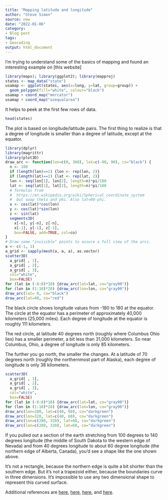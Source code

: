 ```yaml
---
title: "Mapping latitude and longitude"
author: "Steve Simon"
source: new
date: "2022-01-06"
category: 
- Blog post
tags:
- Geocoding
output: html_document
---
```


I'm trying to understand some of the basics of mapping and found an interesting example on [this website]

```r
library(maps); library(ggplot2); library(mapproj)
states <- map_data("state")
usamap <- ggplot(states, aes(x=long, y=lat, group=group)) +
  geom_polygon(fill="white", colour="black")
usamap + coord_map("mercator")
usamap + coord_map("azequalarea") 
```

It helps to peek at the first few rows of data.

```r
head(states)
```

The plot is based on longitude/latitude pairs. The first thing to realize is that a degree of longitude is smaller than a degree of latitude, except at the equator. 

```r
library(dplyr)
library(magrittr)
library(plot3D)
draw_arc <- function(lon=c(0, 360), lat=c(-90, 90), co="black") {
  n <- 100
  if (length(lon)==1) {lon <- rep(lon, 2)}
  if (length(lat)==1) {lat <- rep(lat, 2)}
  lon <- seq(lon[1], lon[2], length=n)*pi/180
  lat <- seq(lat[1], lat[2], length=n)*pi/180
  # formulas from 
  #  https://en.wikipedia.org/wiki/Spherical_coordinate_system
  #  but swap theta and phi. Also lat=90-phi.
  x <- cos(lat)*cos(lon)
  y <- cos(lat)*sin(lon)
  z <- sin(lat)
  segments3D(
    x[-n], y[-n], z[-n], 
    x[-1], y[-1], z[-1], 
    box=FALSE, add=TRUE, col=co)
}
# Draw some "invisible" points to assure a full view of the arcs.
a <- c(-1, 1)
a_grid <- sapply(mesh(a, a, a), as.vector)
scatter3D(
  a_grid[ , 1], 
  a_grid[ , 2], 
  a_grid[ , 3], 
  col="white", 
  box=FALSE)  
for (lat in (-8:8)*10) {draw_arc(lat=lat, co="gray90")}
for (lon in (1:18)*20) {draw_arc(lon=lon, co="gray90")}
draw_arc(lat= 0, co="black")
draw_arc(lat=40, co="red")
```

The black circle shows longitude values from -180 to 180 at the equator. The circle at the equator has a perimeter of approximately 40,000 kilometers (25,000 miles). Each degree of longitude at the equator is roughly 111 kilometers.

The red circle, at latitude 40 degrees north (roughly where Columbus Ohio lies) has a smaller perimeter, a bit less than 31,000 kilometers. So near Columbus, Ohio, a degree of longitude is only 85 kilometers.

The further you go north, the smaller the changes. At a latitude of 70 degrees north (roughly the northernmost part of Alaska), each degree of longitude is only 38 kilometers.

```r
scatter3D(
  a_grid[ , 1], 
  a_grid[ , 2], 
  a_grid[ , 3], 
  col="white", 
  box=FALSE)  
for (lat in (-8:8)*10) {draw_arc(lat=lat, co="gray90")}
for (lon in (1:18)*20) {draw_arc(lon=lon, co="gray90")}
draw_arc(lon=280, lat=c(40, 60), co="darkgreen")
draw_arc(lon=320, lat=c(40, 60), co="darkgreen")
draw_arc(lon=c(280, 320), lat=40, co="darkgreen")
draw_arc(lon=c(280, 320), lat=60, co="darkgreen")
```

If you pulled out a section of the earth stretching from 100 degrees to 140 degrees longitude (the middle of South Dakota to the western edge of Nevada) and from 40 degrees longitude to about 60 degree longitude (the northern edge of Alberta, Canada), you'd see a shape like the one shown above.

It's not a rectangle, because the northern edge is quite a bit shorter than the southern edge. But it's not a trapezoid either, because the boundaries curve in three dimensions. It's impossible to use any two dimensional shape to represent this curved surface.

Additional references are [here][ucs1], [here][ear1], [here][mgi1], and [here][tid1].

[ucs1]: https://www.nceas.ucsb.edu/sites/default/files/2020-04/OverviewCoordinateReferenceSystems.pdf
[ear1]: https://www.earthdatascience.org/courses/earth-analytics/spatial-data-r/understand-epsg-wkt-and-other-crs-definition-file-types/
[mgi1]: https://mgimond.github.io/Spatial/coordinate-systems-in-r.html
[tid1]: https://ggplot2.tidyverse.org/reference/coord_map.html
[rpu1]: https://rpubs.com/Augusto86/697809